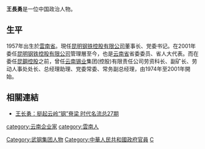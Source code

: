 '''王長勇'''{{BD|1957年}}是一位中国政治人物。

==生平==
1957年出生於[[雲南省|雲南省]]。現任[[昆明钢铁控股有限公司|昆明钢铁控股有限公司]]董事长、党委书记。在2001年委任[[昆明钢铁控股有限公司|昆明钢铁控股有限公司]]管理層至今，也是[[云南省|云南省]]省委委员、省人大代表。而在委任[[昆鋼控股|昆鋼控股]]之前，曾任[[云南锡业|云南锡业]]集团(控股)有限责任公司劳资科长、副矿长、劳动人事处处长、总经理助理、党委常委、常务副总经理，由1974年至2001年開始。

==相關連結==
*[https://web.archive.org/web/20111108220022/http://www.zgsdml.cn/e/action/ShowInfo.php?classid=101&id=693 王长勇：挺起云岭“钢”脊梁 时代名流总27期]

{{DEFAULTSORT:W}}
[[category:云南企业家|category:云南企业家]]
[[category:雲南人|category:雲南人]]
[[Category:武钢集团人物|Category:武钢集团人物]]
[[Category:中華人民共和國政府官員|Category:中華人民共和國政府官員]]
[[Category:王姓|C]]